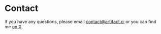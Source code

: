 # Contact

If you have any questions, please email contact@artifact.ci or you can find me [on X](https://x.com/mmkalmmkal).
